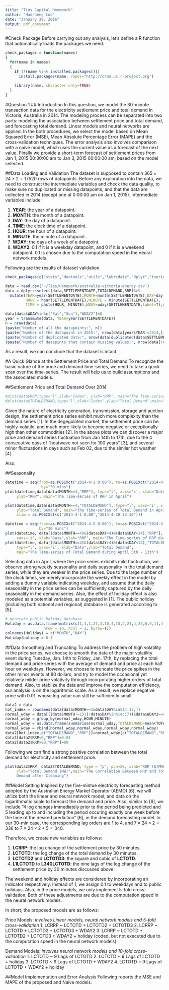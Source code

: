 ```yaml
---
title: "Tios Capital Homework"
author: "Haosheng Luo"
date: "January 29, 2016"
output: pdf_document
---
```

#Check Package
Before carrying out any analysis, let's define a R function that automatically loads the packages we need.
```r
check_packages = function(names)
{
  for(name in names)
  {
    if (!(name %in% installed.packages()))
      install.packages(name, repos="http://cran.us.r-project.org")
    
    library(name, character.only=TRUE)
  }
}
```
#Question 1
## Introduction
In this question, we model the 30-minute transaction data for the electricity settlement price and total demand in Victoria, Australia in 2014. The modeling process can be separated into two parts: modeling the association between settlement price and total demand, and forecasting total demand. Linear models and neural networks are applied. In the both procedures, we select the model based on Mean Squared Error (MSE), Mean Absolute Percentage Error (MAPE) and the cross-validation techniques. The error analysis also involves comparison with a naive model, which uses the current value as a forecast of the next value. Finally we provide a short-term forecast of settlement prices from Jan 1, 2015 00:30:00 am to Jan 3, 2015 00:00:00 am, based on the model selected. 

##Data Loading and Validation
The dataset is supposed to contain $365\times 24\times 2 = 17520$ rows of datapoints. Before any exploration into the data, we need to construct the intermediate variables and check the data quality, to make sure no duplicated or missing datapoints, and that the data are collected in 2014 (except one at 0:00:00 am on Jan 1, 2015). Intermediate variables include:

1. $\textbf{YEAR}$: the year of a datapoint.
2. $\textbf{MONTH}$: the month of a datapoint.
3. $\textbf{DAY}$: the day of a datapoint.
4. $\textbf{TIME}$: the clock time of a datapoint.
5. $\textbf{HOUR}$: the hour of a datapoint.
6. $\textbf{MINUTE}$: the minute of a datapoint.
7. $\textbf{WDAY}$: the days of a week of a datapoint.
8. $\textbf{WDAY2}$: 0.1 if it is a weekday datapoint, and 0 if it is a weekend datapoint. 0.1 is chosen due to the computation speed in the neural network models.

Following are the results of dataset validation.
```r
check_packages(c("stats","devtools","utils","lubridate","dplyr","tseries","neuralnet"))

data = read.csv('~/Tios/Homework/australia-victoria-energy.csv')
data = dplyr::select(data,SETTLEMENTDATE,TOTALDEMAND,RRP)%>%
  mutate(YEAR=year(SETTLEMENTDATE),MONTH=month(SETTLEMENTDATE),DAY=day(SETTLEMENTDATE),
         HOUR = hour(SETTLEMENTDATE),MINUTE = minute(SETTLEMENTDATE),
         TIME = paste(HOUR, MINUTE),WDAY=wday(SETTLEMENTDATE,label=T),WDAY2=0.1)

data[data$WDAY%in%c("Sat","Sun"),"WDAY2"]=0
year = transmute(data, YEAR=year(SETTLEMENTDATE))
n = nrow(data)
(paste("Number of all the datapoints:", n))
(paste("Number of the datapoint in 2015:", nrow(data[year$YEAR!=2014,])))
(paste("Number of duplicated data:", nrow(data[duplicated(data$SETTLEMENTDATE),])))
(paste("Number of datapints that contain missing values:", nrow(data[!complete.cases(data),])))
```
As a result, we can conclude that the dataset is intact. 

#A Quick Glance at the Settlement Price and Total Demand
To recognize the basic nature of the price and demand time-series, we need to take a quick scan over the time-series. The result will help us to build assumptions and the associated models.

##Settlement Price and Total Demand Over 2014
```r
#plot(data$RRP,type="l",xlab="Index", ylab="RRP", main="The Time-series of RRP")
#plot(data$TOTALDEMAND,type="l",xlab="Index",ylab="Total Demand",main="The Time-series of Total Demand")
```
Given the nature of electricity generation, transmission, storage and auction design, the settlement price series exhibit much more complexity than the demand series [1]. In the degegulated market, the settlement price can be highly-volatile, and much more likely to become negative or exceptionally high than other commodities [2]. In the above plots we can discover a major price and demand series fluctuation from Jan 14th to 17th, due to the 4 consecutive days of "heatwave not seen for 100 years" [3], and several minor fluctuations in days such as Feb 02, due to the similar hot weather [4]. 

Also, 

##Seasonality
```r
datetime = seq(from=as.POSIXct("2014-4-1 0:00"), to=as.POSIXct("2014-4-30 23:30"),
                by="30 mins")  
plot(datetime,data[data$MONTH==4,"RRP"], type="l", xaxs='i', xlab="Date", 
     ylab="RRP", main="The Time-series of RRP in April")

plot(datetime,data[data$MONTH==4,"TOTALDEMAND"], type="l", xaxs='i', xlab="Date", 
     ylab="Total Demand", main="The Time-series of Total Demand in April",
     xlim = as.POSIXct(c("2014-4-1 0:00","2014-4-30 23:30")))

datetime = seq(from=as.POSIXct("2014-4-5 0:00"), to=as.POSIXct("2014-4-13 23:30"),
               by="30 mins")  
plot(datetime, data[(data$MONTH==4)&(data$DAY>4)&(data$DAY<14),"RRP"], type="l",  
     xaxs='i', xlab="Date",ylab="RRP", main="The Time-series of RRP during April 5th - 13th")
plot(datetime, data[(data$MONTH==4)&(data$DAY>4)&(data$DAY<14),"TOTALDEMAND"], 
     type="l", xaxs='i', xlab="Date",ylab="Total Demand", 
     main="The Time-series of Total Demand during April 5th - 13th")

```

Selecting data in April, where the price series exhibits mild fluctuation, we observe strong weekly seasonality and daily seasonality in the total demand series, while they are weaker in the price series. Due to the large number of the clock times, we merely incorporate the weekly effect in the model by adding a dummy variable indicating weekday, and assume that the daily seasonality in the price series can be sufficiently captured by the daily seasonality in the demand series. Also, the effect of holiday effect is also modeled as a potential variables, as suggested in [1]. The public holiday (including both national and regional) database is generated according to [5].

```r
# generate public holiday database
Holiday = as.data.frame(matrix(c(1,1,1,27,3,10,4,18,4,21,4,25,6,9,11,4,12,25,12,26), 
                 nrow = 10, ncol = 2, byrow=T))
colnames(Holiday) = c("MONTH","DAY")
Holiday$holiday = 0.1
```

##Data Smoothing and Truncating
To address the problem of high volatility in the price series, we choose to smooth the data of the major volatility event during Tuesday, Jan. 14th to Friday, Jan. 17th, by replacing the total demand and price series with the average of demand and price at each half hour on weekdays. However, we choose to truncate the price spikes in the other minor events at 80 dollars, and try to model the occasional yet relatively milder price volativity through incorporating higher orders of total demand. Also, to stablize the data and improve the computation efficiency, our analysis is on the logarithmic scale. As a result, we replace negative price with 0.01, whose log value can still be sufficiently small. 
```r
data2 = data
hot_index = rownames(data[data$MONTH==1&data$DAY%in%14:17,])
normal_wday = data[((data$MONTH!=1)|(!data$DAY%in%14:17))&data$WDAY2==0.1,]
normal_wday = group_by(normal_wday,HOUR,MINUTE)
normal_wday = as.data.frame(summarise(normal_wday,TOTALDEMAND=mean(TOTALDEMAND),RRP=mean(RRP)))
normal_wday = rbind(normal_wday,normal_wday,normal_wday,normal_wday)
data2[hot_index,c("TOTALDEMAND","RRP")]=normal_wday[c("TOTALDEMAND","RRP")]
data2[data2$RRP<0,"RRP"]=0.01
data2[data2$RRP>80,"RRP"]=80
```
Following we can find a strong positive correlation between the total demand for electricity and settlement price.
```r
plot(data2$RRP, data2$TOTALDEMAND, type = "p", pch=20, xlab="RRP ($/MWh)",
     ylab="Total Demand (MW)",main="The Correlation Between RRP and Total 
     Demand after Cleaning") 
```

##Model Setting
Inspired by the five-mintue electricity forecasting method adopted by the Australian Energy Market Operator (AEMO) [6], we will utilize both the linear and neural network model, and data on the logarithmatic scale to forecast the demand and price. Also, similar to [6], we include "4 log changes immediately prior to the period being predicted and 5 leading up to and including the period occuring exactly one week before the time of the desired prediction" [6], in the demand forecasting model. In our 30-min case, the corresponding lag orders are 1 to 4, and $7\times 24\times 2 = 336$ to $7\times 24\times 2 +5 = 340$. 

Therefore, we create new variables as follows:

1. $\textbf{LCRRP}$: the log change of the settlement price by 30 minutes.
2. $\textbf{LCTOTD}$: the log change of the total demand by 30 minutes.
3. $\textbf{LCTOTD2}$ and $\textbf{LCTOTD3}$: the square and cubic of $\textbf{LCTOTD}$.
4. $\textbf{L1LCTOTD}$ to $\textbf{L340LCTOTD}$: the nine lags of the log change of the settlement price by 30 minutes discussed above.

The weekend and holiday effects are considered by incorporating an indicator respectively. Instead of 1, we assign 0.1 to weekdays and to public holidays. Also, in the price models, we only implement 5-fold cross-validation. Both of these adjustments are due to the computation speed in the neural network models. 

In short, the proposed models are as follows:

Price Models: 
$\textit{involves Linear models, neural network models and 5-fold cross-validation}$
1. LCRRP ~ LCTOTD + LCTOTD2 + LCTOTD3
2. LCRRP ~ LCTOTD + LCTOTD2 + LCTOTD3 + WDAY2
3. LCRRP ~ LCTOTD + LCTOTD2 + LCTOTD3 + WDAY2 + holiday (coded, but not executed due to the computation speed in the neural network models)

Demand Models:
$\textit{involves neural network models and 10-fold cross-validation}$
1. LCTOTD ~ 9 Lags of LCTOTD
2. LCTOTD ~ 9 Lags of LCTOTD + holiday
3. LCTOTD ~ 9 Lags of LCTOTD + WDAY2
4. LCTOTD ~ 9 Lags of LCTOTD + WDAY2 + holiday

##Model Implementation and Error Analysis
Following reports the MSE and MAPE of the proposed and Naive models.


